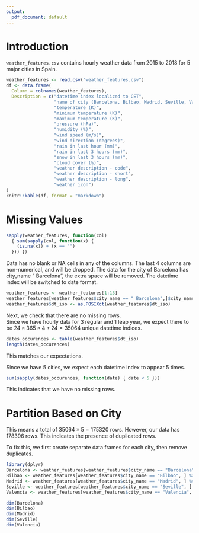 ```yaml
---
output:
  pdf_document: default
---
```



# Introduction
`weather_features.csv` contains hourly weather data from 2015 to 2018 for 5 major cities in Spain.

```r
weather_features <- read.csv("weather_features.csv")
df <- data.frame(
  Column = colnames(weather_features),
  Description = c("datetime index localized to CET", 
                  "name of city (Barcelona, Bilbao, Madrid, Seville, Valencia)",
                  "temperature (K)", 
                  "minimum temperature (K)",
                  "maximum temperature (K)",
                  "pressure (hPa)",
                  "humidity (%)",
                  "wind speed (m/s)",
                  "wind direction (degrees)",
                  "rain in last hour (mm)",
                  "rain in last 3 hours (mm)",
                  "snow in last 3 hours (mm)",
                  "cloud cover (%)",
                  "weather description - code",
                  "weather description - short",
                  "weather description - long",
                  "weather icon")
)
knitr::kable(df, format = "markdown")
```


# Missing Values
```r
sapply(weather_features, function(col)
  { sum(sapply(col, function(x) {
    (is.na(x)) + (x == "")
  })) })
```

Data has no blank or NA cells in any of the columns. 
The last 4 columns are non-numerical, and will be dropped. The data for the city of Barcelona has city_name " Barcelona", the extra space will be removed. The datetime index will be switched to date format.
```r
weather_features <- weather_features[1:13]
weather_features[weather_features$city_name == " Barcelona",]$city_name = "Barcelona"
weather_features$dt_iso <- as.POSIXct(weather_features$dt_iso)
```

Next, we check that there are no missing rows.  
Since we have hourly data for 3 regular and 1 leap year, we expect there to be $24 \times 365 \times 4 + 24 = 35064$ unique datetime indices.
```r
dates_occurences <- table(weather_features$dt_iso)
length(dates_occurences)
```
This matches our expectations.

Since we have 5 cities, we expect each datetime index to appear 5 times. 
```r
sum(sapply(dates_occurences, function(date) { date < 5 }))
```
This indicates that we have no missing rows. 


# Partition Based on City
This means a total of $35064 \times 5 = 175320$ rows. However, our data has 178396 rows. This indicates the presence of duplicated rows.

To fix this, we first create separate data frames for each city, then remove duplicates.
```r
library(dplyr)
Barcelona <- weather_features[weather_features$city_name == "Barcelona", ] %>% distinct()
Bilbao <- weather_features[weather_features$city_name == "Bilbao", ] %>% distinct()
Madrid <- weather_features[weather_features$city_name == "Madrid", ] %>% distinct()
Seville <- weather_features[weather_features$city_name == "Seville", ] %>% distinct()
Valencia <- weather_features[weather_features$city_name == "Valencia", ] %>% distinct()

dim(Barcelona)
dim(Bilbao)
dim(Madrid)
dim(Seville)
dim(Valencia)
```
